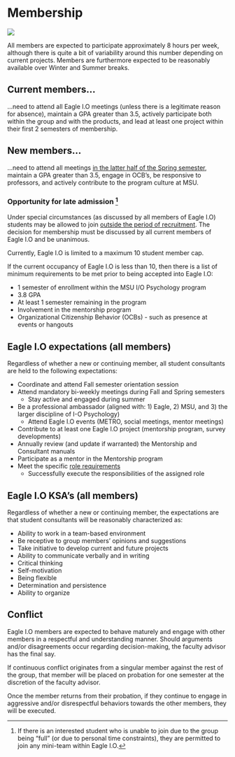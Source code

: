 # Membership {#duties}

![](images/duty.jpg)

All members are expected to participate approximately 8 hours per week, although there is quite a bit of variability around this number depending on current projects. Members are furthermore expected to be reasonably available over Winter and Summer breaks.

## Current members...

...need to attend all Eagle I.O meetings (unless there is a legitimate reason for absence), maintain a GPA greater than 3.5, actively participate both within the group and with the products, and lead at least one project within their first 2 semesters of membership. 

## New members...

...need to attend all meetings [in the latter half of the Spring semester](#timetable), maintain a GPA greater than 3.5, engage in OCB's, be responsive to professors, and actively contribute to the program culture at MSU.

### Opportunity for late admission [^1] {#late}

Under special circumstances (as discussed by all members of Eagle I.O) students may be allowed to join [outside the period of recruitment](#late). The decision for membership must be discussed by all current members of Eagle I.O and be unanimous.

Currently, Eagle I.O is limited to a maximum 10 student member cap. 

If the current occupancy of Eagle I.O is less than 10, then there is a list of minimum requirements to be met prior to being accepted into Eagle I.O:

* 1 semester of enrollment within the MSU I/O Psychology program
* 3.8 GPA
* At least 1 semester remaining in the program
* Involvement in the mentorship program
* Organizational Citizenship Behavior (OCBs) - such as presence at events or hangouts

## Eagle I.O expectations (all members)

Regardless of whether a new or continuing member, all student consultants are held to the following expectations:

+ Coordinate and attend Fall semester orientation session 
+ Attend mandatory bi-weekly meetings during Fall and Spring semesters
    + Stay active and engaged during summer
+ Be a professional ambassador (aligned with: 1) Eagle, 2) MSU, and 3) the larger discipline of I-O Psychology)
    + Attend Eagle I.O events (METRO, social meetings, mentor meetings)
+ Contribute to at least one Eagle I.O project (mentorship program, survey developments)
+ Annually review (and update if warranted) the Mentorship and Consultant manuals
+ Participate as a mentor in the Mentorship program
+ Meet the specific [role requirements](#roles)
    + Successfully execute the responsibilities of the assigned role

## Eagle I.O KSA's (all members)

Regardless of whether a new or continuing member, the expectations are that student consultants will be reasonably characterized as:

+ Ability to work in a team-based environment 
+ Be receptive to group members' opinions and suggestions
+ Take initiative to develop current and future projects
+ Ability to communicate verbally and in writing
+ Critical thinking
+ Self-motivation
+ Being flexible
+ Determination and persistence
+ Ability to organize

## Conflict

Eagle I.O members are expected to behave maturely and engage with other members in a respectful and understanding manner. Should arguments and/or disagreements occur regarding decision-making, the faculty advisor has the final say.

If continuous conflict originates from a singular member against the rest of the group, that member will be placed on probation for one semester at the discretion of the faculty advisor.

Once the member returns from their probation, if they continue to engage in aggressive and/or disrespectful behaviors towards the other members, they will be executed.


[^1]: If there is an interested student who is unable to join due to the group being "full" (or due to personal time constraints), they are permitted to join any mini-team within Eagle I.O.
